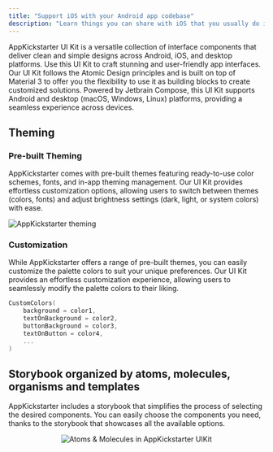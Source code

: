 ```yaml
--- 
title: "Support iOS with your Android app codebase"
description: "Learn things you can share with iOS that you usually do in the Android platform"  
--- 
```


AppKickstarter UI Kit is a versatile collection of interface components that deliver clean and simple designs across Android, iOS, and desktop platforms. 
Use this UI Kit to craft stunning and user-friendly app interfaces. 
Our UI Kit follows the Atomic Design principles and is built on top of Material 3 to offer you the flexibility to use it as building blocks to create customized solutions. 
Powered by Jetbrain Compose, this UI Kit supports Android and desktop (macOS, Windows, Linux) platforms, providing a seamless experience across devices.

## Theming

### Pre-built Theming

AppKickstarter comes with pre-built themes featuring ready-to-use color schemes, fonts, and in-app theming management. 
Our UI Kit provides effortless customization options, allowing users to switch between themes (colors, fonts) and adjust brightness settings (dark, light, or system colors) with ease.

![AppKickstarter theming](/images/theming.gif)

### Customization 

While AppKickstarter offers a range of pre-built themes, you can easily customize the palette colors to suit your unique preferences. 
Our UI Kit provides an effortless customization experience, allowing users to seamlessly modify the palette colors to their liking.

```kotlin
CustomColors(
    background = color1,
    textOnBackground = color2, 
    buttonBackground = color3,
    textOnButton = color4,
    ...
)
```
  
## Storybook organized by atoms, molecules, organisms and templates
  
AppKickstarter includes a storybook that simplifies the process of selecting the desired components. 
You can easily choose the components you need, thanks to the storybook that showcases all the available options.

<p align="center">   
    <img src="/images/uikit-ios.gif" alt="Atoms & Molecules in AppKickstarter UIKit" />
</p>


